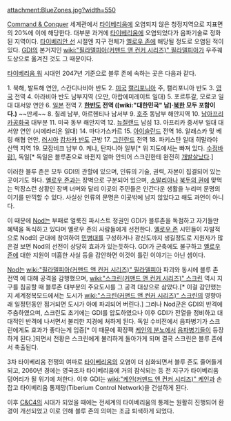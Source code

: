 attachment:BlueZones.jpg?width=550

[[Command & Conquer]] 세계관에서 [[타이베리움]]에 오염되지 않은 청정지역으로 지표면의 20%에 이에 해당한다. 대부분 과거에 [[타이베리움]]에 오염되었다가 음파기술로 정화된 지역이다. [[타이베리안 선]] 시절엔 지구 전체가 [[옐로우 존]]에 해당될 정도로 오염된 적이 있다. [[GDI]]의 본거지인 [[wiki:"필라델피아(커맨드 앤 컨커 시리즈)" 필라델피아]]가 우주궤도상으로 옮겨진 것도 그 때문이다.

[[타이베리움 워]] 시대인 2047년 기준으로 블루 존에 속하는 곳은 다음과 같다.

1. 북해, 발트해 연안, 스칸디나비아 반도
2. [[미국]] [[캘리포니아]] 주, 캘리포니아 반도
3. [[영국]] 전역
4. 아라비아 반도 남부지역 (오만, 아랍에미레이트 일대)
5. 포르투갈, 모로코 일대 대서양 연안
6. [[일본]] 전역
7. '''[[한반도]] 전역 ([wiki:"대한민국" 남]·[[북한]] 모두 포함이다.)''' ~~만세~~
8. 칠레 남부, 아르헨티나 남서부
9. [[호주]] 동남부 해안지역
10. [[남아프리카공화국]] 대부분
11. 미국 동부 해안지역
12. [[뉴질랜드]] 남섬
13. 아프리카 중서부 일대 대서양 연안 (시에라리온 일대)
14. 마다가스카르
15. [[아이슬란드]] 전역
16. 알래스카 및 베링 해협 연안, [[러시아]] [[캄차카 반도]] 근방
17. [[그린란드]] 전역
18. 파키스탄 일대 히말라야 산맥 지역
19. 모잠비크 남부
0. 케냐, 탄자니아 일부[* 위 지도에서는 빠져 있다. [[수정바람]]], 독일[* 독일은 블루존으로 바뀐지 얼마 안되어 스크린한테 완전히 [[개발살]]났다.]

이러한 블루 존은 모두 GDI의 관할에 있으며, 인류의 기술, 권력, 자본이 집결되어 있는 곳이기도 하다. [[옐로우 존]]과는 장벽으로 구분되어 있으며, [[소말리아]]나 [[북두의 권]]에 맞먹는 막장스런 상황인 장벽 너머와 달리 이곳의 주민들은 인간다운 생활을 누리며 문명의 이기를 만끽할 수 있다. 사실상 인류의 문명은 이곳밖에 남지 않았다고 해도 과언이 아니다.

이 때문에 [[Nod]]는 부패로 얼룩진 파시스트 정권인 GDI가 블루존을 독점하고 자기들만 혜택을 독식하고 있다며 옐로우 존의 사람들에게 선전한다. [[옐로우 존]] 시민들이 자발적으로 Nod의 군대에 참여하여 [[민병대]]를 구성하거나 광신도까지 생길정도로 지원자가 많은걸 보면 Nod의 선전이 상당히 효과가 있는듯하다. GDI가 군축에도 불구하고 [[옐로우 존]]에 대한 지원이 미흡한 사실 등을 감안하면 이것이 틀린 이야기는 아닌 셈이다.

[[Nod]]는 [[wiki:"필라델피아(커맨드 앤 컨커 시리즈)" 필라델피아]] 파괴와 동시에 블루 존 전역 에 대해 공격을 감행했으며, [[wiki:"스크린(커맨드 앤 컨커 시리즈)" 스크린]] 역시 지구를 침공할 때 블루존 대부분의 주요도시를 그 공격 대상으로 삼았다.[* 이걸 감안했는지 세계정복모드에서는 도시가 [[wiki:"스크린(커맨드 앤 컨커 시리즈)" 스크린]]의 영향아래 일정턴동안 점거되면 도시가 아예 파괴되어 버린다.] 그러나 Nod군은 GDI의 반격에 주춤하였으며, 스크린도 초기에는 GDI를 압도하였으나 이후 GDI가 전열을 정비하고 대대적인 반격에 나서면서 불리한 지경에 처하게 된다. 독일 수비전에서 음파병기가 스크린에게도 효과가 좋다는게 입증[* 이 때문에 확장팩 [[케인의 분노]]에서 [[음파병기]]들이 등장하게 된다.]되면서 전황은 스크린에게 불리하게 돌아가게 되며 결국 스크린은 블루 존에서 축출된다.

3차 타이베리움 전쟁의 여파로 [[타이베리움]]의 오염이 더 심화되면서 블루 존도 줄어들게 되고, 2060년 경에는 영국조차 타이베리움에 거의 잠식되는 등 전 지구가 타이베리움 덩어리가 될 위기에 처한다. 이후 GDI는 [[wiki:"케인(커맨드 앤 컨커 시리즈)" 케인]]과 손잡고 타이베리움 통제망(Tiberium Control Network)을 건설하게 된다.

이후 [[C&C4]]의 시대가 되었을 때에는 전세계의 타이베리움의 통제는 원활히 진행되어 환경이 개선되었고 이로 인해 블루 존의 의미는 조금 퇴색하게 되었다.
